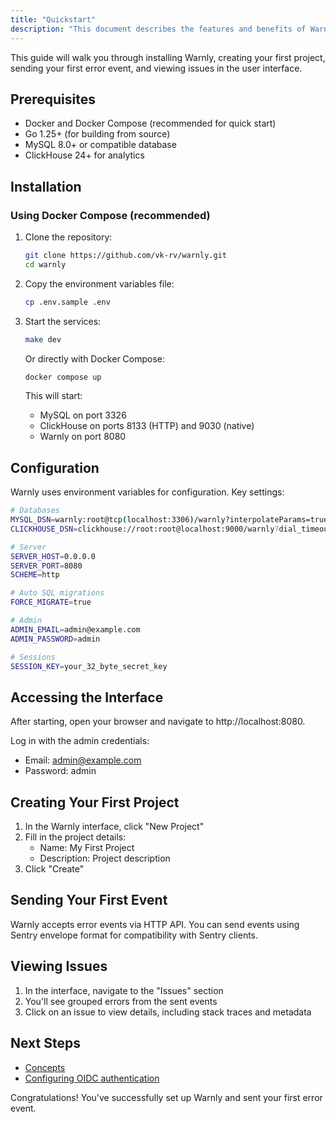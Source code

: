 ```yaml
---
title: "Quickstart"
description: "This document describes the features and benefits of Warnly."
---
```


This guide will walk you through installing Warnly, creating your first project, sending your first error event, and viewing issues in the user interface.

## Prerequisites

- Docker and Docker Compose (recommended for quick start)
- Go 1.25+ (for building from source)
- MySQL 8.0+ or compatible database
- ClickHouse 24+ for analytics

## Installation

### Using Docker Compose (recommended)

1. Clone the repository:

   ```bash
   git clone https://github.com/vk-rv/warnly.git
   cd warnly
   ```
2. Copy the environment variables file:

   ```bash
   cp .env.sample .env
   ```
3. Start the services:

   ```bash
   make dev
   ```

   Or directly with Docker Compose:

   ```bash
   docker compose up
   ```

   This will start:
   - MySQL on port 3326
   - ClickHouse on ports 8133 (HTTP) and 9030 (native)
   - Warnly on port 8080

## Configuration

Warnly uses environment variables for configuration. Key settings:

```bash
# Databases
MYSQL_DSN=warnly:root@tcp(localhost:3306)/warnly?interpolateParams=true&parseTime=true&timeout=2s&loc=UTC
CLICKHOUSE_DSN=clickhouse://root:root@localhost:9000/warnly?dial_timeout=900ms&connection_open_strategy=in_order&compress=true&max_open_conns=55&max_idle_conns=50&conn_max_lifetime=5m&max_execution_time=10

# Server
SERVER_HOST=0.0.0.0
SERVER_PORT=8080
SCHEME=http

# Auto SQL migrations
FORCE_MIGRATE=true

# Admin
ADMIN_EMAIL=admin@example.com
ADMIN_PASSWORD=admin

# Sessions
SESSION_KEY=your_32_byte_secret_key
```

## Accessing the Interface

After starting, open your browser and navigate to http://localhost:8080.

Log in with the admin credentials:

- Email: [admin@example.com](mailto:admin@example.com)
- Password: admin

## Creating Your First Project

1. In the Warnly interface, click "New Project"
2. Fill in the project details:
   - Name: My First Project
   - Description: Project description
3. Click "Create"

## Sending Your First Event

Warnly accepts error events via HTTP API. You can send events using Sentry envelope format for compatibility with Sentry clients.

## Viewing Issues

1. In the interface, navigate to the "Issues" section
2. You'll see grouped errors from the sent events
3. Click on an issue to view details, including stack traces and metadata

## Next Steps
- [Concepts](concepts.mdx)
- [Configuring OIDC authentication](docs/configuration.md#oidc)

Congratulations! You've successfully set up Warnly and sent your first error event.